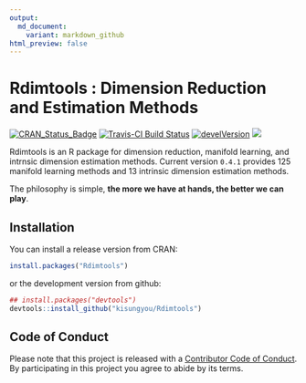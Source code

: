```yaml
---
output:
  md_document:
    variant: markdown_github
html_preview: false
---
```


<!-- README.md is generated from README.Rmd. Please edit that file -->

# Rdimtools : Dimension Reduction and Estimation Methods

[![CRAN_Status_Badge](http://www.r-pkg.org/badges/version/Rdimtools?color=green)](https://cran.r-project.org/package=Rdimtools)
[![Travis-CI Build Status](https://travis-ci.org/kisungyou/Rdimtools.svg?branch=master)](https://travis-ci.org/kisungyou/Rdimtools)
[![develVersion](https://img.shields.io/badge/devel%20version-0.4.1-blue.svg?style=flat)](https://github.com/kisungyou/Rdimtools)
[![](https://cranlogs.r-pkg.org/badges/Rdimtools)](https://cran.r-project.org/package=Rdimtools)


Rdimtools is an R package for dimension reduction, manifold learning, and intrnsic dimension estimation methods. 
Current version `0.4.1` provides 125 manifold learning methods and 13 intrinsic dimension estimation methods.

The philosophy is simple, **the more we have at hands, the better we can play**.

## Installation

You can install a release version from CRAN:
```r
install.packages("Rdimtools")
```

or the development version from github:
```r
## install.packages("devtools")
devtools::install_github("kisungyou/Rdimtools")
```

## Code of Conduct
Please note that this project is released with a [Contributor Code of Conduct](CONDUCT.md). 
By participating in this project you agree to abide by its terms.
